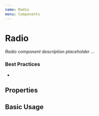 ```yaml
---
name: Radio
menu: Components
---
```



# Radio

_Radio component description placeholder ..._

### Best Practices

-

## Properties

<Props of={Radio} />

## Basic Usage

<Radio></Radio>

